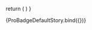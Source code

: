 

<Meta 
  title='ProBadge' 
  component={ProBadge}
/>

<ArgsTable of={ProBadge} />

  return (
    <Provider store={store}>
      <ProBadge campaign="storybook" />
    </Provider>
  )
}

<Canvas>
  <Story name='Default'>
    {ProBadgeDefaultStory.bind({})}
  </Story>
</Canvas>